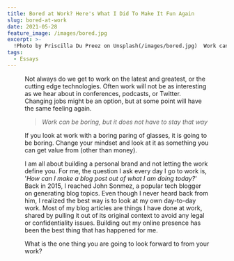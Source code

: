 ```yaml
---
title: Bored at Work? Here's What I Did To Make It Fun Again
slug: bored-at-work
date: 2021-05-28
feature_image: /images/bored.jpg
excerpt: >-
  !Photo by Priscilla Du Preez on Unsplash(/images/bored.jpg)  Work can sometimes get boring, monotonous, and mundane.  Not always do we get to work on the latest and greatest, or...
tags:
  - Essays
---
```

<Figure src="/images/bored.jpg" caption="Work can sometimes get boring, monotonous, and mundane." />

Not always do we get to work on the latest and greatest, or the cutting edge technologies. Often work will not be as interesting as we hear about in conferences, podcasts, or Twitter. Changing jobs might be an option, but at some point will have the same feeling again.

> _Work can be boring, but it does not have to stay that way_

If you look at work with a boring paring of glasses, it is going to be boring. Change your mindset and look at it as something you can get value from (other than money).

I am all about building a personal brand and not letting the work define you. For me, the question I ask every day I go to work is, '_How can I make a blog post out of what I am doing today?_' Back in 2015, I reached John Sonmez, a popular tech blogger on generating blog topics. Even though I never heard back from him, I realized the best way is to look at my own day-to-day work. Most of my blog articles are things I have done at work, shared by pulling it out of its original context to avoid any legal or confidentiality issues. Building out my online presence has been the best thing that has happened for me.

What is the one thing you are going to look forward to from your work?
